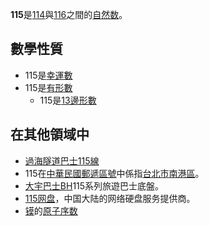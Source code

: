 {{Unreferenced|time=2020-08-02T21:35:40+00:00}}
{{noteTA|G1=Math}}
{{整数
| 小写 = 一百一十五（一百十五）
| 质因数分解 = <math>5 \times 23 </math>
| 罗马数字 = CXV
}}
'''115'''是[[114|114]]與[[116|116]]之間的[[自然数|自然数]]。

== 數學性質 ==
{{數字性質|use math=yes}}
*115是[[幸運數|幸運數]]
*115是[[有形數|有形數]]
**115是[[多邊形數|13邊形數]]

== 在其他領域中 ==
*[[過海隧道巴士115線|過海隧道巴士115線]]
*115在[[中華民國|中華民國]][[郵遞區號|郵遞區號]]中係指[[台北市|台北市]][[南港區|南港區]]。
*[[大宇巴士|大宇巴士]]BH115系列旅遊巴士底盤。
*[[115网盘|115网盘]]，中国大陆的网络硬盘服务提供商。
*[[镆|镆]]的[[原子序数|原子序数]]